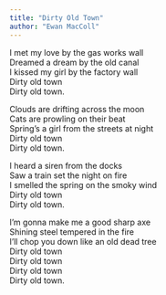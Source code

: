 ```yaml
---
title: "Dirty Old Town"
author: "Ewan MacColl"
---
```

I met my love by the gas works wall\
Dreamed a dream by the old canal\
I kissed my girl by the factory wall\
Dirty old town\
Dirty old town.

Clouds are drifting across the moon\
Cats are prowling on their beat\
Spring's a girl from the streets at night\
Dirty old town\
Dirty old town.

I heard a siren from the docks\
Saw a train set the night on fire\
I smelled the spring on the smoky wind\
Dirty old town\
Dirty old town.

I'm gonna make me a good sharp axe\
Shining steel tempered in the fire\
I'll chop you down like an old dead tree\
Dirty old town\
Dirty old town\
Dirty old town\
Dirty old town.
